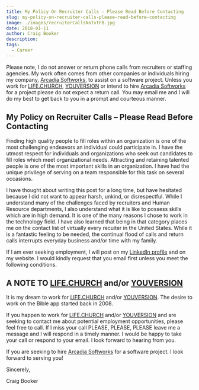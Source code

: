```yaml
---
title: My Policy On Recruiter Calls - Please Read Before Contacting
slug: my-policy-on-recruiter-calls-please-read-before-contacting
image: ./images/recruiterCallsNoTxtFB.jpg
date: 2018-01-11
author: Craig Booker
description:
tags:
  - Career
---
```


Please note, I do not answer or return phone calls from recruiters or staffing agencies. My work often comes from other companies or individuals hiring my company, [Arcadia Softworks](https://arcadiasoftworks.com/), to assist on a software project. Unless you work for [LIFE.CHURCH](https://life.church/), [YOUVERSION](https://youversion.com) or intend to hire [Arcadia Softworks](http://arcadiasoftworks.com/) for a project please do not expect a return call. You may email me and I will do my best to get back to you in a prompt and courteous manner.

## My Policy on Recruiter Calls – Please Read Before Contacting

Finding high quality people to fill roles within an organization is one of the most challenging endeavors an individual could participate in. I have the utmost respect for individuals and organizations who seek out candidates to fill roles which meet organizational needs. Attracting and retaining talented people is one of the most important skills in an organization. I have had the unique privilege of serving on a team responsible for this task on several occasions.

I have thought about writing this post for a long time, but have hesitated because I did not want to appear harsh, unkind, or disrespectful. While I understand many of the challenges faced by recruiters and Human Resource departments, I also understand what it is like to possess skills which are in high demand. It is one of the many reasons I chose to work in the technology field. I have also learned that being in that category places me on the contact list of virtually every recuiter in the United States. While it is a fantastic feeling to be needed, the continual flood of calls and return calls interrupts everyday business and/or time with my family.

If I am ever seeking employment, I will post on my [LinkedIn profile](http://linkedin.com/in/craigbooker) and on my website. I would kindly request that you email first unless you meet the following conditions.

## A NOTE TO [LIFE.CHURCH](https://life.church/) and/or [YOUVERSION](https://youversion.com)

It is my dream to work for [LIFE.CHURCH](https://life.church/) and/or [YOUVERSION](https://youversion.com). The desire to work on the Bible app started back in 2008.

If you happen to work for [LIFE.CHURCH](https://life.church/) and/or [YOUVERSION](https://youversion.com) and are seeking to contact me about potential employment opportunities, please feel free to call. If I miss your call PLEASE, PLEASE, PLEASE leave me a message and I will respond in a timely manner. I would be happy to take your call or respond to your email. I look forward to hearing from you.

If you are seeking to hire [Arcadia Softworks](http://arcadiasoftworks.com/) for a software project. I look forward to serving you!

Sincerely,

Craig Booker
